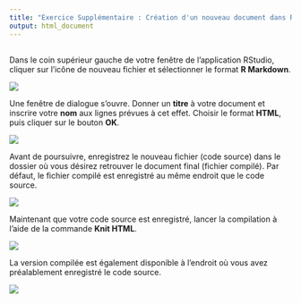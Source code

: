 ```yaml
---
title: "Exercice Supplémentaire : Création d'un nouveau document dans RStudio"
output: html_document
---
```


##

Dans le coin supérieur gauche de votre fenêtre de l'application RStudio, cliquer sur l'icône de nouveau fichier et sélectionner le format **R Markdown**.

![](https://rawgit.com/LCULaval/OTC/gh-pages/images/img_enonce_exercice_supp_creation_1.JPG)

Une fenêtre de dialogue s'ouvre. Donner un **titre** à votre document et inscrire votre **nom** aux lignes prévues à cet effet. Choisir le format **HTML**, puis cliquer sur le bouton **OK**.

![](https://rawgit.com/LCULaval/OTC/gh-pages/images/img_enonce_exercice_supp_creation_2.JPG)

Avant de poursuivre, enregistrez le nouveau fichier (code source) dans le dossier où vous désirez retrouver le document final (fichier compilé). Par défaut, le fichier compilé est enregistré au même endroit que le code source.

![](https://rawgit.com/LCULaval/OTC/gh-pages/images/img_enonce_exercice_supp_creation_3.JPG)

Maintenant que votre code source est enregistré, lancer la compilation à l'aide de la commande **Knit HTML**.

![](https://rawgit.com/LCULaval/OTC/gh-pages/images/img_enonce_exercice_2_3.JPG)

La version compilée est également disponible à l'endroit où vous avez préalablement enregistré le code source.

![](https://rawgit.com/LCULaval/OTC/gh-pages/images/img_enonce_exercice_supp_creation_5.JPG)
